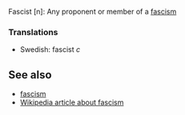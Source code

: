 Fascist [n]: Any proponent or member of a [[fascism]]

===Translations===
*Swedish: fascist ''c''

==See also==
*[[fascism]]<!-- (Please help me link to benito mussolini in the wikipedia)-->
*[[w:en:fascism|Wikipedia article about fascism]]